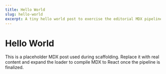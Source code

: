 ```yaml
---
title: Hello World
slug: hello-world
excerpt: A tiny hello world post to exercise the editorial MDX pipeline.
---
```


# Hello World

This is a placeholder MDX post used during scaffolding. Replace it with
real content and expand the loader to compile MDX to React once the
pipeline is finalized.

